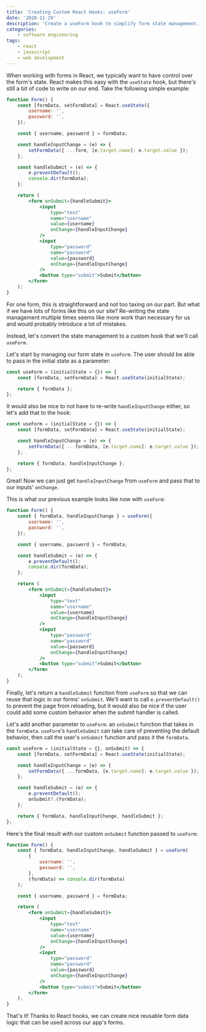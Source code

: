 ```yaml
---
title: 'Creating Custom React Hooks: useForm'
date: '2020-11-29'
description: 'Create a useForm hook to simplify form state management.'
categories:
    - software engineering
tags:
    - react
    - javascript
    - web development
---
```


When working with forms in React, we typically want to have control over the form's state. React makes this easy with the `useState` hook, but there's still a bit of code to write on our end. Take the following simple example:

```jsx
function Form() {
    const [formData, setFormData] = React.useState({
        username: '',
        password: '',
    });

    const { username, password } = formData;

    const handleInputChange = (e) => {
        setFormData({ ...form, [e.target.name]: e.target.value });
    };

    const handleSubmit = (e) => {
        e.preventDefault();
        console.dir(formData);
    };

    return (
        <form onSubmit={handleSubmit}>
            <input
                type="text"
                name="username"
                value={username}
                onChange={handleInputChange}
            />
            <input
                type="password"
                name="password"
                value={password}
                onChange={handleInputChange}
            />
            <button type="submit">Submit</button>
        </form>
    );
}
```

For one form, this is straightforward and not too taxing on our part. But what if we have lots of forms like this on our site? Re-writing the state management multiple times seems like more work than necessary for us and would probably introduce a lot of mistakes.

Instead, let's convert the state management to a custom hook that we'll call `useForm`.

Let's start by managing our form state in `useForm`. The user should be able to pass in the initial state as a parameter:

```jsx
const useForm = (initialState = {}) => {
    const [formData, setFormData] = React.useState(initialState);

    return { formData };
};
```

It would also be nice to not have to re-write `handleInputChange` either, so let's add that to the hook:

```jsx
const useForm = (initialState = {}) => {
    const [formData, setFormData] = React.useState(initialState);

    const handleInputChange = (e) => {
        setFormData({ ...formData, [e.target.name]: e.target.value });
    };

    return { formData, handleInputChange };
};
```

Great! Now we can just get `handleInputChange` from `useForm` and pass that to our inputs' `onChange`.

This is what our previous example looks like now with `useForm`:

```jsx
function Form() {
    const { formData, handleInputChange } = useForm({
        username: '',
        password: '',
    });

    const { username, password } = formData;

    const handleSubmit = (e) => {
        e.preventDefault();
        console.dir(formData);
    };

    return (
        <form onSubmit={handleSubmit}>
            <input
                type="text"
                name="username"
                value={username}
                onChange={handleInputChange}
            />
            <input
                type="password"
                name="password"
                value={password}
                onChange={handleInputChange}
            />
            <button type="submit">Submit</button>
        </form>
    );
}
```

Finally, let's return a `handleSubmit` function from `useForm` so that we can reuse that logic in our forms' `onSubmit`. We'll want to call `e.preventDefault()` to prevent the page from reloading, but it would also be nice if the user could add some custom behavior when the submit handler is called.

<OpenToWork />

Let's add another parameter to `useForm`: an `onSubmit` function that takes in the `formData`. `useForm`'s `handleSubmit` can take care of preventing the default behavior, then call the user's `onSubmit` function and pass it the `formData`.

```jsx
const useForm = (initialState = {}, onSubmit) => {
    const [formData, setFormData] = React.useState(initialState);

    const handleInputChange = (e) => {
        setFormData({ ...formData, [e.target.name]: e.target.value });
    };

    const handleSubmit = (e) => {
        e.preventDefault();
        onSubmit?.(formData);
    };

    return { formData, handleInputChange, handleSubmit };
};
```

Here's the final result with our custom `onSubmit` function passed to `useForm`:

```jsx
function Form() {
    const { formData, handleInputChange, handleSubmit } = useForm(
        {
            username: '',
            password: '',
        },
        (formData) => console.dir(formData)
    );

    const { username, password } = formData;

    return (
        <form onSubmit={handleSubmit}>
            <input
                type="text"
                name="username"
                value={username}
                onChange={handleInputChange}
            />
            <input
                type="password"
                name="password"
                value={password}
                onChange={handleInputChange}
            />
            <button type="submit">Submit</button>
        </form>
    );
}
```

That's it! Thanks to React hooks, we can create nice reusable form data logic that can be used across our app's forms.

<ConnectSection />
